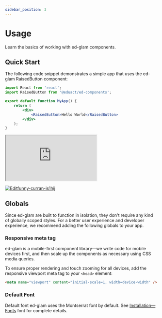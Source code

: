 ```yaml
---
sidebar_position: 3
---
```


# Usage

Learn the basics of working with ed-glam components.

## Quick Start

The following code snippet demonstrates a simple app that uses the ed-glam RaisedButton component:

```jsx
import React from 'react';
import RaisedButton from '@eduact/ed-components';

export default function MyApp() {
	return (
		<div>
			<RaisedButton>Hello World</RaisedButton>
		</div>
	);
}
```

<iframe
	src="https://codesandbox.io/embed/funny-curran-is1hij?autoresize=1&codemirror=1&fontsize=14&hidenavigation=1&theme=dark"
	style={{
		width: '100%',
		height: '500px',
		border: 0,
		borderRadius: '4px',
		overflow: 'hidden',
	}}
	title="funny-curran-is1hij"
	allow="accelerometer; ambient-light-sensor; camera; encrypted-media; geolocation; gyroscope; hid; microphone; midi; payment; usb; vr; xr-spatial-tracking"
	sandbox="allow-forms allow-modals allow-popups allow-presentation allow-same-origin allow-scripts"
></iframe>

[![Editfunny-curran-is1hij](https://codesandbox.io/static/img/play-codesandbox.svg)](https://codesandbox.io/s/funny-curran-is1hij?fontsize=14&hidenavigation=1&theme=dark)

## Globals

Since ed-glam are built to function in isolation, they don't require any kind of globally scoped styles. For a better user experience and developer experience, we recommend adding the following globals to your app.

### Responsive meta tag

ed-glam is a mobile-first component library—we write code for mobile devices first, and then scale up the components as necessary using CSS media queries.

To ensure proper rendering and touch zooming for all devices, add the responsive viewport meta tag to your `<head>` element:

```html
<meta name="viewport" content="initial-scale=1, width=device-width" />
```

### Default Font

Default font
ed-glam uses the Montserrat font by default. See [Installation—Fonts](/GettingStarted/installation#fonts) font for complete details.
